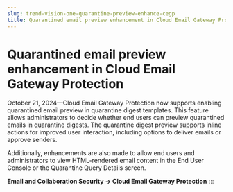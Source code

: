 ```yaml
---
slug: trend-vision-one-quarantine-preview-enhance-cegp
title: Quarantined email preview enhancement in Cloud Email Gateway Protection
---
```

# Quarantined email preview enhancement in Cloud Email Gateway Protection

October 21, 2024—Cloud Email Gateway Protection now supports enabling quarantined email preview in quarantine digest templates. This feature allows administrators to decide whether end users can preview quarantined emails in quarantine digests. The quarantine digest preview supports inline actions for improved user interaction, including options to deliver emails or approve senders.

Additionally, enhancements are also made to allow end users and administrators to view HTML-rendered email content in the End User Console or the Quarantine Query Details screen.

**Email and Collaboration Security → Cloud Email Gateway Protection**
:::
